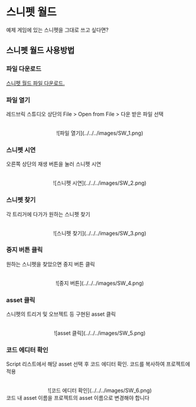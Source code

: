 
# 스니펫 월드

<Callout type="info">예제 게임에 있는 스니펫을 그대로 쓰고 싶다면?</Callout>

## 스니펫 월드 사용방법

<Steps>

### 파일 다운로드

<Callout emoji="🗂️">
  <a href="/files/Snippet_World_ssafy.json" download>
    스니펫 월드 파일 다운로드.
  </a>
</Callout>

### 파일 열기

레드브릭 스튜디오 상단의 File > Open from File > 다운 받은 파일 선택

<br />
<center>![파일 열기](../../../images/SW_1.png)</center>

### 스니펫 시연

오른쪽 상단의 재생 버튼을 눌러 스니펫 시연

<br />
<center>![스니펫 시연](../../../images/SW_2.png)</center>

### 스니펫 찾기

각 트리거에 다가가 원하는 스니펫 찾기

<br />
<center>![스니펫 찾기](../../../images/SW_3.png)</center>

### 중지 버튼 클릭

원하는 스니펫을 찾았으면 중지 버튼 클릭

<br />
<center>![중지 버튼](../../../images/SW_4.png)</center>

### asset 클릭

스니펫의 트리거 및 오브젝트 등 구현된 asset 클릭

<br />
<center>![asset 클릭](../../../images/SW_5.png)</center>

### 코드 에디터 확인

Script 리스트에서 해당 asset 선택 후 코드 에디터 확인. 코드를 복사하여 프로젝트에 적용

<br />
<center>![코드 에디터 확인](../../../images/SW_6.png)</center>

<Callout type="warning">
  코드 내 asset 이름을 프로젝트의 asset 이름으로 변경해야 합니다
</Callout>

</Steps>
